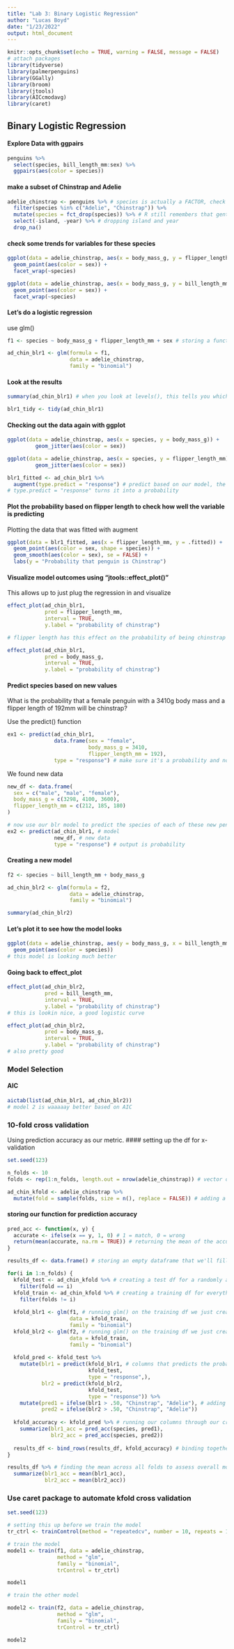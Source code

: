 ```yaml
---
title: "Lab 3: Binary Logistic Regression"
author: "Lucas Boyd"
date: "1/23/2022"
output: html_document
---
```


```r
knitr::opts_chunk$set(echo = TRUE, warning = FALSE, message = FALSE)
# attach packages
library(tidyverse)
library(palmerpenguins)
library(GGally)
library(broom)
library(jtools)
library(AICcmodavg)
library(caret)
```

## Binary Logistic Regression

#### Explore Data with ggpairs

```r
penguins %>% 
  select(species, bill_length_mm:sex) %>% 
  ggpairs(aes(color = species))
```

#### make a subset of Chinstrap and Adelie
```r
adelie_chinstrap <- penguins %>% # species is actually a FACTOR, check levels() to see order
  filter(species %in% c("Adelie", "Chinstrap")) %>% 
  mutate(species = fct_drop(species)) %>% # R still remembers that gentoo was a factor, so use fct_drop to drop unused levels of a factored variable
  select(-island, -year) %>% # dropping island and year
  drop_na()
```

#### check some trends for variables for these species

```r
ggplot(data = adelie_chinstrap, aes(x = body_mass_g, y = flipper_length_mm)) +
  geom_point(aes(color = sex)) +
  facet_wrap(~species)

ggplot(data = adelie_chinstrap, aes(x = body_mass_g, y = bill_length_mm)) +
  geom_point(aes(color = sex)) +
  facet_wrap(~species)
```

#### Let's do a logistic regression 
use glm() 
```r
f1 <- species ~ body_mass_g + flipper_length_mm + sex # storing a function!

ad_chin_blr1 <- glm(formula = f1,
                    data = adelie_chinstrap,
                    family = "binomial")
```
#### Look at the results
```r
summary(ad_chin_blr1) # when you look at levels(), this tells you which one is the reference level (first)

blr1_tidy <- tidy(ad_chin_blr1)
```
#### Checking out the data again with ggplot
```r
ggplot(data = adelie_chinstrap, aes(x = species, y = body_mass_g)) +
         geom_jitter(aes(color = sex))

ggplot(data = adelie_chinstrap, aes(x = species, y = flipper_length_mm)) +
         geom_jitter(aes(color = sex))
```

```r
blr1_fitted <- ad_chin_blr1 %>% 
  augment(type.predict = "response") # predict based on our model, the probability of adelie or chinstrap
# type.predict = "response" turns it into a probability
```

#### Plot the probability based on flipper length to check how well the variable is predicting
Plotting the data that was fitted with augment
```r
ggplot(data = blr1_fitted, aes(x = flipper_length_mm, y = .fitted)) +
  geom_point(aes(color = sex, shape = species)) +
  geom_smooth(aes(color = sex), se = FALSE) +
  labs(y = "Probability that penguin is Chinstrap")
```

#### Visualize model outcomes using "jtools::effect_plot()"
This allows up to just plug the regression in and visualize
```r
effect_plot(ad_chin_blr1, 
            pred = flipper_length_mm,
            interval = TRUE,
            y.label = "probability of chinstrap")

# flipper length has this effect on the probability of being chinstrap

effect_plot(ad_chin_blr1, 
            pred = body_mass_g,
            interval = TRUE,
            y.label = "probability of chinstrap")
```

#### Predict species based on new values

What is the probability that a female penguin with a 3410g body mass and a flipper length of 192mm will be chinstrap?

Use the predict() function
```r
ex1 <- predict(ad_chin_blr1,
               data.frame(sex = "female", 
                          body_mass_g = 3410,
                          flipper_length_mm = 192),
               type = "response") # make sure it's a probability and not log odds
```
We found new data
```r
new_df <- data.frame(
  sex = c("male", "male", "female"),
  body_mass_g = c(3298, 4100, 3600),
  flipper_length_mm = c(212, 185, 180)
)

# now use our blr model to predict the species of each of these new penguins
ex2 <- predict(ad_chin_blr1, # model
               new_df, # new data 
               type = "response") # output is probability
```

#### Creating a new model

```r
f2 <- species ~ bill_length_mm + body_mass_g

ad_chin_blr2 <- glm(formula = f2,
                    data = adelie_chinstrap,
                    family = "binomial")

summary(ad_chin_blr2)

```
#### Let's plot it to see how the model looks

```r
ggplot(data = adelie_chinstrap, aes(y = body_mass_g, x = bill_length_mm)) +
  geom_point(aes(color = species)) 
# this model is looking much better
```
#### Going back to effect_plot
```r
effect_plot(ad_chin_blr2, 
            pred = bill_length_mm,
            interval = TRUE,
            y.label = "probability of chinstrap")
# this is lookin nice, a good logistic curve

effect_plot(ad_chin_blr2, 
            pred = body_mass_g,
            interval = TRUE,
            y.label = "probability of chinstrap")
# also pretty good 
```

### Model Selection

#### AIC
```r
aictab(list(ad_chin_blr1, ad_chin_blr2))
# model 2 is waaaaay better based on AIC
```

### 10-fold cross validation
Using prediction accuracy as our metric.
#### setting up the df for x-validation
```r
set.seed(123)

n_folds <- 10 
folds <- rep(1:n_folds, length.out = nrow(adelie_chinstrap)) # vector of 1-10 repeating

ad_chin_kfold <- adelie_chinstrap %>% 
  mutate(fold = sample(folds, size = n(), replace = FALSE)) # adding a column with a randomized value based on the folds vector we just created

```

#### storing our function for prediction accuracy 
```r
pred_acc <- function(x, y) {
  accurate <- ifelse(x == y, 1, 0) # 1 = match, 0 = wrong
  return(mean(accurate, na.rm = TRUE)) # returning the mean of the accuracy score (0 or 1), this will give us a prediction accuracy score (between 0 and 1)
}
```

```r
results_df <- data.frame() # storing an empty dataframe that we'll fill in

for(i in 1:n_folds) {
  kfold_test <- ad_chin_kfold %>% # creating a test df for a randomly assigned group of i
    filter(fold == i)
  kfold_train <- ad_chin_kfold %>% # creating a training df for everything else not in group i
    filter(folds != i)
  
  kfold_blr1 <- glm(f1, # running glm() on the training df we just created for model 1
                    data = kfold_train, 
                    family = "binomial")
  kfold_blr2 <- glm(f2, # running glm() on the training df we just created for model 2
                    data = kfold_train, 
                    family = "binomial")
  
  kfold_pred <- kfold_test %>% 
    mutate(blr1 = predict(kfold_blr1, # columns that predicts the probability of species based on model
                          kfold_test, 
                          type = "response",),
           blr2 = predict(kfold_blr2, 
                          kfold_test,
                          type = "response")) %>% 
    mutate(pred1 = ifelse(blr1 > .50, "Chinstrap", "Adelie"), # adding columns that predict the species if the predicted probability is greater than 50%
           pred2 = ifelse(blr2 > .50, "Chinstrap", "Adelie"))
  
  kfold_accuracy <- kfold_pred %>% # running our columns through our created function to see if they match actual species
    summarize(blr1_acc = pred_acc(species, pred1),
              blr2_acc = pred_acc(species, pred2))
  
  results_df <- bind_rows(results_df, kfold_accuracy) # binding together the results rows for each model
}

results_df %>% # finding the mean across all folds to assess overall model success rate
  summarize(blr1_acc = mean(blr1_acc),
            blr2_acc = mean(blr2_acc))
```

### Use caret package to automate kfold cross validation

```r
set.seed(123)

# setting this up before we train the model
tr_ctrl <- trainControl(method = "repeatedcv", number = 10, repeats = 10) # repeatedcv is repeated cross validation, number is number of folds

# train the model
model1 <- train(f1, data = adelie_chinstrap,
                method = "glm",
                family = "binomial",
                trControl = tr_ctrl)

model1 

# train the other model

model2 <- train(f2, data = adelie_chinstrap,
                method = "glm",
                family = "binomial",
                trControl = tr_ctrl)

model2 
```














